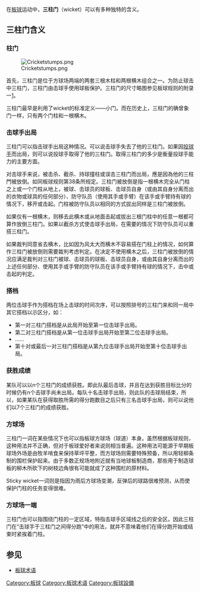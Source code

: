 在[[板球|板球]]运动中，'''三柱门'''（wicket）可以有多种独特的含义。

== 三柱门含义 ==
=== 柱门 ===
[[File:Cricketstumps.png|right]]

首先，三柱门是位于方球场两端的两套三根木柱和两根横木组合之一。为防止球击中三柱门，三柱门由击球手使用球板保护。三柱门的尺寸略图参见板球规则的附录一[https://web.archive.org/web/20080808140939/http://www.lords.org/cricket/lw_0000000074.asp]。

三柱门最早是利用了wicket的标准定义——小门。而在历史上，三柱门的确曾象门一样，只有两个门柱和一根横木。
<!--
Set of stumps
A wicket consists of three stumps, upright wooden poles that are hammered into the ground, topped with two wooden crosspieces, known as the bails.

Primarily, the wicket is one of the two sets of 3 stumps and 2 bails at either end of the pitch. The wicket is guarded by a batsman who, with his bat, attempts to prevent the ball from hitting the wicket. A diagram demonstrating the measurements of a wicket can be found in Appendix A of the Laws of cricket [1].

The origin of the word is from the standard definition of wicket as a small gate. Historically, cricket wickets had only two stumps and one bail and looked like a gate.
-->
=== 击球手出局 ===
<!--Dismissing a batsman

A wicket is the event of a batsman getting out. The batsman is said to have lost his wicket. If dismissed by a bowler, the bowler is said to have taken his wicket. The number of wickets taken is the primary measure of a bowler's ability.

For a batsman to be dismissed by being bowled, run out, stumped or hit wicket his wicket needs to be put down. What this means is defined by Law 28 of the Laws of cricket. The wicket is put down if a bail is completely removed from the top of the stumps, or a stump is struck out of the ground by the ball, the striker's bat, the striker's person (or by any part of his clothing or equipment becoming detached from his person), a fielder (with his hand or arm) and providing that the ball is held in the hand or hands so used, or in the hand of the arm so used. The wicket is also put down if a fielder pulls a stump out of the ground in the same manner.-->
三柱门可以指击球手出局这种情况。可以说击球手失去了他的三柱门。如果因[[投球手_(板球)|投球手]]而出局，则可以说投球手取得了他的三柱门。取得三柱门的多少是衡量投球手能力的主要方面。

对击球手来说，被击杀、截杀、持球撞柱或误击三柱门而出局，應是因為他的三柱門被放倒。如同板球规则第38条所规定。三柱门被放倒是指一根横木完全从门柱之上或一个门柱从地上，被球、击球员的球板、击球员自身（或由其自身分离而出的衣物或球具的任何部分）、防守队员（使用其手或手臂）在该手或手臂持有球的情况下，移开或击起。门柱被防守队员以相同的方式拔出同样是三柱门被放倒。
<!--If one bail is off, removing the remaining bail or striking or pulling any of the three stumps out of the ground is sufficient to put the wicket down. A fielder may remake the wicket, if necessary, in order to put it down to have an opportunity of running out a batsman.

If the umpires have agreed to dispense with bails, because, for example, it is too windy for the bails to remain on the stumps, the decision as to whether the wicket has been put down is one for the umpire concerned to decide. After a decision to play without bails, the wicket has been put down if the umpire concerned is satisfied that the wicket has been struck by the ball, by the striker's bat, person, or items of his clothing or equipment separated from his person as described above, or by a fielder with the hand holding the ball or with the arm of the hand holding the ball.
-->

如果仅有一根横木，则移去此横木或从地面击起或拔出三根门柱中的任意一根都可算作放倒三柱门。如果以截杀方式使击球手出局，在需要的情况下防守队员可以重搭三柱门。

如果裁判同意省去横木，比如因为风太大而横木不容易搭在门柱上的情况，如何算作三柱门被放倒则需要裁判考虑判定。在决定不使用横木之后，三柱门被放倒的情况应满足裁判对三柱门被球、击球员的球板、击球员自身，或由其自身分离而出的上述任何部分、使用其手或手臂的防守队员在该手或手臂持有球的情况下，击中或击起的判定。

=== 搭档 ===
<!--Partnership

The sequence of time over which two particular batsmen bat together, a partnership, is referred to as a specifically numbered wicket when discriminating it from other partnerships in the innings.

    * The first wicket partnership is from the start of the innings until the first batsman gets out.
    * The second wicket partnership is from when the first batsman gets out until the second batsman gets out.
    * etc...
    * The tenth wicket or last wicket partnership is from when the ninth batsman gets out until the tenth batsman gets out.
-->
两位击球手作为搭档在场上击球的时间次序，可以按照排号的三柱门来和同一局中其它搭档以示区分，如：
*第一对三柱门搭档是从此局开始至第一位击球手出局。
*第二对三柱门搭档是从第一位击球手出局开始至第二位击球手出局。
*……
*第十对或最后一对三柱门搭档是从第九位击球手出局开始至第十位击球手出局。

=== 获胜成绩 ===
<!--Winning by number of wickets

A team can win a match by a certain number of wickets. This means that they were batting last, and reached the winning target with a certain number of batsmen still not dismissed. A team's innings ends when ten batsmen are dismissed, so, for example, if the side scored the required number of runs to win with only three batsmen dismissed, they are said to have won by seven wickets.
-->
某队可以以n个三柱门的成绩获胜。即此队最后击球，并且在达到获胜目标比分的时候仍有n个击球手尚未出局。每队十名击球手出局，则此队的击球局结束，所以，如果某队在获得取胜所需的得分跑数目之后只有三名击球手出局，则可以说他们以7个三柱门的成绩获胜。

=== 方球场 ===
<!--The pitch

The word wicket is also sometimes used to refer to the cricket pitch itself. According to the Laws of Cricket, this usage is incorrect, but it is in common usage and commonly understood by cricket followers. This usage probably derives from the days when the outfield was kept short by grazing sheep on it and the playing surface, which was specially prepared, was protected from them by a light wicker fence around it. Since many regular grounds had resident bat-makers it is quite possible that the branches cut off from the willow wood used for the bats formed all or part of this fence. Much willow is employed in making wicker-work.

The term sticky wicket comes from a situation in which rain has dampened the pitch. This makes the path of the ball more unpredictable thus making the job of defending the stumps that much more difficult.
-->
三柱门一词在某些情况下也可以指板球方球场（球道）本身。虽然根据板球规则，这种用法并不正确，但对于板球爱好者来说则相当普遍。这种用法可能源于早期板球场外场是由牧羊啃食来保持草坪平整，而方球场则需要特殊预备，所以用轻柳条制的围栏保护起来。由于多数正规场地附近就有当地球板制造商，那些用于制造球板的柳木所砍下的树枝边角很有可能就成了这种围栏的原材料。

Sticky wicket一词则是指因为雨后方球场变潮，反弹后的球路很难预测，从而使保护门柱的任务变得很难。

=== 方球场一端 ===
<!--One end of the pitch

A wicket can also refer to the general area around the stumps, particularly the safe area behind the batsman's crease. This is seen in usage such as The batsmen ran between the wickets, which does not necessarily imply they were close to the actual stumps at the beginning or end of the run.
-->
三柱门也可以指围绕门柱的一定区域，特指击球手区域线之后的安全区。因此三柱门在“击球手于三柱门之间得分跑”中的用法，就并不意味着他们在得分跑开始或结束时紧挨着门柱。


== 参见 ==
*[[板球术语|板球术语]]

[[Category:板球|Category:板球]]
[[Category:板球术语|Category:板球术语]]
[[Category:板球設備|Category:板球設備]]